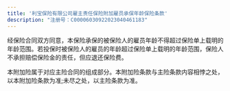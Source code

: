 ```yaml
---
title: '利宝保险有限公司雇主责任保险附加雇员承保年龄保险条款'
description: "注册号：C00006030922023040461183"
---
```


经保险合同双方同意，本保险承保的被保险人的雇员年龄不得超过保险单上载明的年龄范围。若投保时被保险人的雇员的年龄超过保险单上载明的年龄范围，保险人不承担赔偿保险金的责任，但应退还保险费。

本附加险属于对应主险合同的组成部分。本附加险条款与主险条款内容相悖之处，以本附加险条款为准;未尽之处，以主险条款为准。